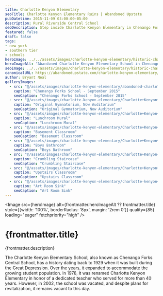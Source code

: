 ```yaml
---
title: Charlotte Kenyon Elementary
seoTitle: Charlotte Kenyon Elementary Ruins | Abandoned Upstate
pubDatetime: 2015-11-09 03:00:00-05:00
description: Rural Riverside Central School
seoDescription: Step inside Charlotte Kenyon Elementary in Chenango Forks, New York, a riverside school left with stacked chairs, art room sinks, and quiet hallways.
featured: false
draft: false
tags:
- new york
- southern tier
- schools
heroImage: ../../assets/images/charlotte-kenyon-elementary/historic-charlotte-kenyon-school-chenago-forks.jpg
heroImageAlt: "Abandoned Charlotte Kenyon Elementary School in Chenango Forks, New York"
seoImage: ../../assets/images/charlotte-kenyon-elementary/historic-charlotte-kenyon-school-chenago-forks.jpg
canonicalURL: https://abandonedupstate.com/charlotte-kenyon-elementary/
author: Bryant Neal
galleryImages:
  - src: "@/assets/images/charlotte-kenyon-elementary/abandoned-charlotte-kenyon-elementary-school-exterior%2B-chenago-forks.jpg"
    caption: "Chenango Forks School - September 2015"
    seoCaption: "Chenango Forks School - September 2015"
  - src: "@/assets/images/charlotte-kenyon-elementary/Charlotte+Kenyon+Elementary+School+Auditorium+Stage.jpg"
    caption: "Original Gymnatorium, Now Auditorium"
    seoCaption: "Original Gymnatorium, Now Auditorium"
  - src: "@/assets/images/charlotte-kenyon-elementary/Charlotte+Kenyon+Elementary+School+Cafeteria+Panting.jpg"
    caption: "Lunchroom Mural"
    seoCaption: "Lunchroom Mural"
  - src: "@/assets/images/charlotte-kenyon-elementary/Charlotte+Kenyon+Elementary+School+Basement+Chair%29.jpg"
    caption: "Basement Classroom"
    seoCaption: "Basement Classroom"
  - src: "@/assets/images/charlotte-kenyon-elementary/Charlotte+Kenyon+Elementary+School+Boys+Bathroom.jpg"
    caption: "Boys Bathroom"
    seoCaption: "Boys Bathroom"
  - src: "@/assets/images/charlotte-kenyon-elementary/Charlotte+Kenyon+Elementary+School+Stairwell.jpg"
    caption: "Crumbling Staircase"
    seoCaption: "Crumbling Staircase"
  - src: "@/assets/images/charlotte-kenyon-elementary/Charlotte+Kenyon+Elementary+School+Yellow+Classroom.jpg"
    caption: "Upstairs Classroom"
    seoCaption: "Upstairs Classroom"
  - src: "@/assets/images/charlotte-kenyon-elementary/charlotte-kenyon+Elementary+School+Art+Room+Sink.jpg"
    caption: "Art Room Sink"
    seoCaption: "Art Room Sink"
---
```













<Image 
  src={heroImage} 
  alt={frontmatter.heroImageAlt ?? frontmatter.title}
  style={{width: '100%', borderRadius: '8px', margin: '2rem 0'}}
  quality={85}
  loading="eager"
  fetchpriority="high"
/>

# {frontmatter.title}
<p className="post-tagline" style={{ color: "#b9975c" }}>{frontmatter.description}</p>

The Charlotte Kenyon Elementary School, also known as Chenango Forks Central School, has a history dating back to 1929 when it was built during the Great Depression. Over the years, it expanded to accommodate the growing student population. In 1978, it was renamed Charlotte Kenyon Elementary in honor of a dedicated teacher who served for more than 40 years. However, in 2002, the school was vacated, and despite plans for revitalization, it remains vacant to this day.


<GalleryLightbox galleryId="charlotte-kenyon-elementary" images={frontmatter.galleryImages} />
